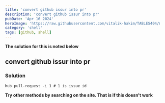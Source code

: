 ```yaml
---
title: 'convert github issur into pr'
description: 'convert github issur into pr'
pubDate: 'Apr 16 2024'
heroImage: 'https://raw.githubusercontent.com/vitalik-hakim/TABLES404/main/error_b/SHELL.jpg'
category: 'shell'
tags: [github, shell]
---
```


**The solution for this is noted below**

## convert github issur into pr

### Solution

```shell
hub pull-request -i 1 # 1 is issue id
```

**Try other methods by searching on the site. That is if this doesn't work**
